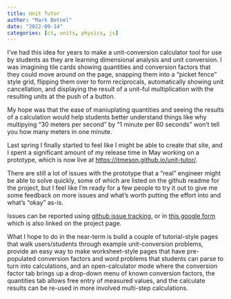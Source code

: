 ```yaml
---
title: Unit Tutor
author: "Mark Betnel"
date: "2022-09-14"
categories: [ct, units, physics, js]
---
```


I've had this idea for years to make a unit-conversion calculator tool for use by students as they are learning dimensional analysis and unit conversion.  I was imagining tile cards showing quantities and conversion factors that they could move around on the page, snapping them into a "picket fence" style grid, flipping them over to form reciprocals, automatically showing unit cancellation, and displaying the result of a unit-ful multiplication with the resulting units at the push of a button.

My hope was that the ease of maniuplating quantities and seeing the results of a calculation would help students better understand things like why multipying "30 meters per second" by "1 minute per 60 seconds" won't tell you how many meters in one minute.

Last spring I finally started to feel like I might be able to create that site, and I spent a significant amount of my release time in May working on a prototype, which is now live at [https://itmeson.github.io/unit-tutor/](https://itmeson.github.io/unit-tutor/).

There are still a lot of issues with the prototype that a "real" engineer might be able to solve quickly, some of which are listed on the github readme for the project, but I feel like I'm ready for a few people to try it out to give me some feedback on more issues and what's worth putting the effort into and what's "okay" as-is.

Issues can be reported using [github issue tracking](https://github.com/itmeson/unit-tutor/issues), or in [this google form](https://docs.google.com/forms/d/e/1FAIpQLSd1qGNh4DS77snyUjXoZ0D9WFxI0gfxRdzaa5-UpSd9pgEbXQ/viewform) which is also linked on the project page.

What I hope to do in the near-term is build a couple of tutorial-style pages that walk users/students through example unit-conversion problems, provide an easy way to make worksheet-style pages that have pre-populated conversion factors and word problems that students can parse to turn into calculations, and an open-calculator mode where the conversion factor tab brings up a drop-down menu of known conversion factors, the quantities tab allows free entry of measured values, and the calculate results can be re-used in more involved multi-step calculations.


